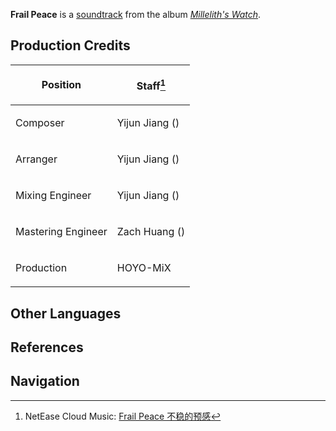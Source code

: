 {{Soundtrack Infobox
|title          =
|image          = Millelith's Watch.png
|album          = Millelith's Watch
|disc           = 2
|number         = 16
|featured       =
|featured2      =
|featured3      =
|featured_disc  =
|featured_disc2 =
|featured_disc3 =
|youtube_id     = P74euD6mRmU
|spotify_id     = 1kGcubGTx7BmGu0vnpkgJy
|played_in      = The Chasm: Underground Mines;Ad-Hoc Main Tunnel;The Chasm: Main Mining Area;The Serpent's Cave
|during         = [[Ad-Hoc Main Tunnel]], [[The Chasm: Main Mining Area]], [[The Serpent's Cave]]
|domain         =
|previous       = Dreaming Earth
|next           = Falls the Shadow
}}
'''Frail Peace''' is a [[soundtrack]] from the album ''[[Millelith's Watch]]''.

==Production Credits==
{| class="wikitable" style="text-align:left; height:0.5em"
! Position
! Staff<ref>NetEase Cloud Music: [https://music.163.com/#/song?id=1956541076 Frail Peace 不稳的预感]</ref>
|-
! Composer
| Yijun Jiang ({{zh|姜以君}})
|-
! Arranger
| Yijun Jiang ({{zh|姜以君}})
|-
! Mixing Engineer
| Yijun Jiang ({{zh|姜以君}})
|-
! Mastering Engineer
| Zach Huang ({{zh|黄巍}})
|-
! Production
| HOYO-MiX
|}
<!--
==Videos==
<gallery>
</gallery>
==Trivia==
-->
==Other Languages==
{{Other Languages
|en      = Frail Peace
|zhs     = 不稳的预感
|zhs_rm  = Bù Wěn de Yùgǎn
|zhs_tl   = 
|ja      = 不穏な予感
|ja_rm   = Fuon-na Yokan{{Assumed}}
|ja_tl   = Disturbing Hunch
|tr      = 
|tr_tl   = 
|it      = 
|it_tl   = 
}}

==References==
{{Reflist}}

==Navigation==
{{Soundtrack Navbox|Millelith's Watch}}